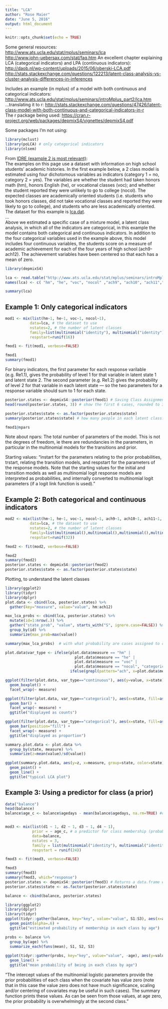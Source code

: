 ```yaml
---
title: "LCA"
author: "Rose Maier"
date: "June 5, 2016"
output: html_document
---
```


```r
knitr::opts_chunk$set(echo = TRUE)
```

Some general resources:    
[http://www.ats.ucla.edu/stat/mplus/seminars/lca](http://www.ats.ucla.edu/stat/mplus/seminars/lca)     
[http://www.john-uebersax.com/stat/faq.htm](http://www.john-uebersax.com/stat/faq.htm)
An excellent chapter explaining LCA (categorical indicators) and LPA (continuous indicators): [http://daob.nl/wp-content/uploads/2015/06/oberski-LCA.pdf](http://daob.nl/wp-content/uploads/2015/06/oberski-LCA.pdf)          
[http://stats.stackexchange.com/questions/122213/latent-class-analysis-vs-cluster-analysis-differences-in-inferences](http://stats.stackexchange.com/questions/122213/latent-class-analysis-vs-cluster-analysis-differences-in-inferences)     


Includes an example (in mplus) of a model with both continuous and categorical indicators:
[http://www.ats.ucla.edu/stat/mplus/seminars/introMplus_part2/lca.htm](http://www.ats.ucla.edu/stat/mplus/seminars/introMplus_part2/lca.htm)     
...translating it to r:
[http://stats.stackexchange.com/questions/47426/latent-class-model-with-both-continuous-and-categorical-indicators-in-r](http://stats.stackexchange.com/questions/47426/latent-class-model-with-both-continuous-and-categorical-indicators-in-r)     
The r package being used:
[https://cran.r-project.org/web/packages/depmixS4/vignettes/depmixS4.pdf](https://cran.r-project.org/web/packages/depmixS4/vignettes/depmixS4.pdf)     

Some packages I'm not using:

```r
library(mclust)
library(poLCA) # only categorical indicators
library(nlsem)
```


From [IDRE (example 2 is most relevant)](http://www.ats.ucla.edu/stat/mplus/seminars/introMplus_part2/lca.htm):     
The examples on this page use a dataset with information on high school students' academic histories.  In the first example below, a 2 class model is estimated using four dichotomous variables as indicators (category 1 = no, category 2 = yes). The variables are whether the student had taken honors math (hm), honors English (he), or vocational classes (voc); and whether the student reported they were unlikely to go to college (nocol). The expected classes are academically oriented students (i.e. students who took honors classes, did not take vocational classes and reported they were likely to go to college), and students who are less academically oriented. The dataset for this example is [lca.dat](http://www.ats.ucla.edu/stat/mplus/seminars/introMplus_part2/lca.dat).   
...    
Above we estimated a specific case of a mixture model, a latent class analysis, in which all of the indicators are categorical, in this example the model contains both categorical and continuous indicators. In addition to the four categorical variables used in the example above, this model includes four continuous variables, the students score on a measure of academic achievement for each of the four years of high school (ach9-ach12). The achievement variables have been centered so that each has a mean of zero.

```r
library(depmixS4)
```


```r
lca <- read.table("http://www.ats.ucla.edu/stat/mplus/seminars/introMplus_part2/lca.dat", sep=",")
names(lca) <- c( "hm", "he", "voc", "nocol" ,"ach9", "ach10", "ach11","ach12")

summary(lca)
```

## Example 1: Only categorical indicators

```r
mod1 <- mix(list(hm~1, he~1, voc~1, nocol~1), 
           data=lca, # the dataset to use
           nstates=2, # the number of latent classes
           family=list(multinomial("identity"), multinomial("identity"), multinomial("identity"), multinomial("identity")),
           respstart=runif(16))

fmod1 <- fit(mod1, verbose=FALSE)

fmod1 
summary(fmod1)
```

For binary indicators, the first parameter for each response varilable (e.g. Re1.1), gives the probability of level 1 for that variable in latent state 1 and latent state 2. The second parameter (e.g. Re1.2) gives the probability of level 2 for that variable in each latent state --- so the two parameters for a response variable should sum to 1 for each state.
```r
posterior.states <- depmixS4::posterior(fmod1) # Saving Class Assignments
head(round(posterior.states, 3)) # show the first 6 cases, rounded to 3 decimal places to match IDRE output

posterior.states$state <- as.factor(posterior.states$state)
summary(posterior.states$state) # how many people in each latent class?
```

```r
fmod1@npars
```
Note about npars: The total number of parameters of the model. This is not the degrees of freedom, ie there are redundancies in the parameters, in particular in the multinomial models for the transitions and prior.    


Starting values: "instart for the parameters relating to the prior probabilities, trstart, relating the transition models, and respstart for the parameters of the response models. Note that the starting values for the initial and transition models as well as multinomial logit response models are interpreted as probabilities, and internally converted to multinomial logit parameters (if a logit link function is used)."     

## Example 2: Both categorical and continuous indicators

```r

mod2 <- mix(list(hm~1, he~1, voc~1, nocol~1, ach9~1, ach10~1, ach11~1, ach12~1), 
           data=lca, # the dataset to use
           nstates=2, # the number of latent classes
           family=list(multinomial(),multinomial(),multinomial(),multinomial(), gaussian(),gaussian(),gaussian(),gaussian()),
           respstart=runif(32))

fmod2 <- fit(mod2, verbose=FALSE)

fmod2
summary(fmod2)
posterior.states <- depmixS4::posterior(fmod2)
posterior.states$state <- as.factor(posterior.states$state)
```

Plotting, to understand the latent classes
```r
library(ggplot2)
library(tidyr)
library(dplyr)
plot.data <- cbind(lca, posterior.states) %>% 
  gather(key="measure", value="value", hm:ach12)

max_lca_probs <- cbind(lca, posterior.states) %>% 
  mutate(id=1:nrow(.)) %>% 
  gather("state_prob", "value", starts_with("S", ignore.case=FALSE)) %>% 
  group_by(id) %>% 
  summarize(max_prob=max(value))

summary(max_lca_probs)  # with what probability are cases assigned to classes?

plot.data$var_type <- ifelse(plot.data$measure == "hm" | 
                               plot.data$measure == "he" | 
                               plot.data$measure == "voc" | 
                               plot.data$measure == "nocol", "categorical", 
                             ifelse(grepl(pattern="ach", x=plot.data$measure), "continuous", NA))

ggplot(filter(plot.data, var_type=="continuous"), aes(y=value, x=state)) + 
  geom_boxplot() + 
  facet_wrap(~ measure)

ggplot(filter(plot.data, var_type=="categorical"), aes(x=state, fill=as.factor(value))) + 
  geom_bar() + 
  facet_wrap(~ measure) +
  ggtitle("displayed as counts")

ggplot(filter(plot.data, var_type=="categorical"), aes(x=state, fill=as.factor(value))) + 
  geom_bar(position="fill") + 
  facet_wrap(~ measure) +
  ggtitle("displayed as proportion")

summary.plot.data <- plot.data %>% 
  group_by(state, measure) %>% 
  summarize(z=mean(value)/sd(value))

ggplot(summary.plot.data, aes(y=z, x=measure, group=state, color=state)) + 
  geom_point() + 
  geom_line() + 
  ggtitle("typical LCA plot")
```

## Example 3: Using a predictor for class (a prior)

```r
data("balance")
head(balance)
balance$age_c <- balance$agedays - mean(balance$agedays, na.rm=TRUE) #centering age


mod3 <- mix(list(d1 ~ 1, d2 ~ 1, d3 ~ 1, d4 ~ 1), 
            prior = ~ age_c, # a predictor for class membership (probability of being in each class depends on age)
            data=balance,
            nstates = 3, 
            family = list(multinomial("identity"), multinomial("identity"), multinomial("identity"), multinomial("identity")), 
            respstart = runif(24))

fmod3 <- fit(mod3, verbose=FALSE)

fmod3
summary(fmod3)
summary(fmod3, which="response")
posterior.states <- depmixS4::posterior(fmod3) # Returns a data.frame with the number of latent states + 1 columns; the first column has the viterbi states, the other columns have the delta probabilities, see Rabiner (1989)
posterior.states$state <- as.factor(posterior.states$state)
```

```r
balance <- cbind(balance, posterior.states)

library(ggplot2)
library(dplyr)
library(tidyr)
ggplot(tidyr::gather(balance, key="key", value="value", S1:S3), aes(x=agedays, y=value, color=key)) + 
  geom_point(alpha=.6) + 
  ggtitle("estimated probability of membership in each class by age")

probs <- balance %>% 
  group_by(age) %>% 
  summarize_each(funs(mean), S1, S2, S3)
  
ggplot(tidyr::gather(probs, key="key", value="value", -age), aes(y=value, x=age, color=key)) + 
  geom_line() + 
  ggtitle("mean probability of being in each class by age")
```


"The intercept values of the multinomial logistic parameters provide the prior probabilities of each class when the covariate has value zero (note that in this case the value zero does not have much significance, scaling and/or centering of covariates may be useful in such cases). The summary function prints these values. As can be seen from those values, at age zero, the prior probability is overwhelmingly at the second class."     

